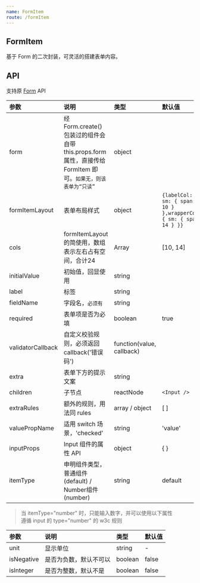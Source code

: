 ```yaml
---
name: FormItem
route: /formItem
---
```



## FormItem

基于 Form 的二次封装，可灵活的搭建表单内容。

<Playground>

</Playground>

## API

支持原 [Form](https://ant-design.gitee.io/components/form-cn/) API

|参数|说明|类型|默认值|
|:--|:--|:--|:--|
|form|经 Form.create() 包装过的组件会自带 this.props.form 属性，直接传给 FormItem 即可。`如果无，则该表单为“只读”`|object||
|formItemLayout|表单布局样式|object|`{labelCol: { sm: { span: 10 } },wrapperCol: { sm: { span: 14 } }}`|
|cols| formItemLayout 的简使用，数组表示左右占有空间，合计24|Array|[10, 14]|
|initialValue|初始值，回显使用|string||
|label|标签|string||
|fieldName|字段名，`必须有`|string||
|required|表单项是否为必填|boolean|true|
|validatorCallback|自定义校验规则，必须返回callback('错误码')|function(value, callback)||
|extra|表单下方的提示文案|string||
|children|子节点| reactNode |`<Input />`|
|extraRules|额外的规则，用法同 rules|array / object|[ ]|
|valuePropName|适用 switch 场景，'checked'|string|'value'|
|inputProps|Input 组件的属性 API|object|{ }|
|itemType|申明组件类型，普通组件(default) / Number组件(number)|string|default|

> 当 itemType="number" 时，只能输入数字，并可以使用以下属性<br />
> 遵循 input 的 type="number" 的 w3c 规则

|参数|说明|类型|默认值|
|:--|:--|:--|:--|
|unit|显示单位|string|-|
|isNegative|是否为负数，默认不可以| boolean |false|
|isInteger|是否为整数，默认不是|boolean |false|